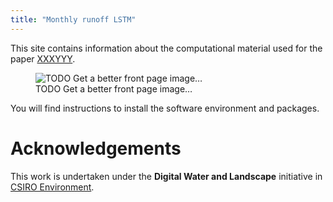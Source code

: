 ```yaml
---
title: "Monthly runoff LSTM"
---
```


This site contains information about the computational material used for the paper [XXXYYY](https://doi.org).

![TODO Get a better front page image...](./img/front-page-img.png)

You will find instructions to install the software environment and packages.

# Acknowledgements

This work is undertaken under the **Digital Water and Landscape** initiative in [CSIRO Environment](https://www.csiro.au/en/about/people/business-units/environment).

